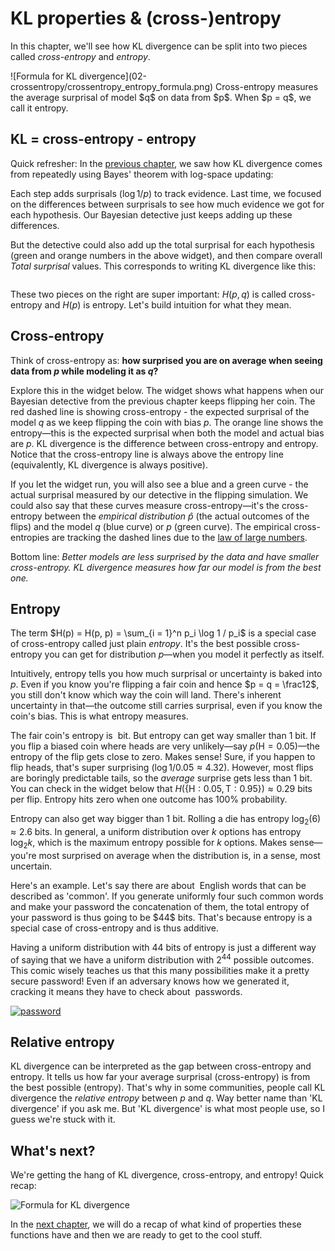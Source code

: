 # KL properties & (cross-)entropy

In this chapter, we'll see how KL divergence can be split into two pieces called _cross-entropy_ and _entropy_. 

<KeyTakeaway>
![Formula for KL divergence](02-crossentropy/crossentropy_entropy_formula.png)
Cross-entropy measures the average surprisal of model $q$ on data from $p$. When $p = q$, we call it entropy. 
</KeyTakeaway>




## KL = cross-entropy - entropy

Quick refresher: In the [previous chapter](01-kl_intro), we saw how KL divergence comes from repeatedly using Bayes' theorem with log-space updating:

<BayesSequenceLogWidget highlightSurprisals={true} />

Each step adds surprisals ($\log 1/p$) to track evidence.
Last time, we focused on the differences between surprisals to see how much evidence we got for each hypothesis. Our Bayesian detective just keeps adding up these differences.

But the detective could also add up the total surprisal for each hypothesis (green and orange numbers in the above widget), and then compare overall _Total surprisal_  values. This corresponds to writing KL divergence like this:

<Math id="cross-entropy-decomp" displayMode={true} math='
\underbrace{\sum_{i = 1}^n p_i \log \frac{p_i}{q_i}}_{D(p,q)}
 \;\;\;=\;\;\;
\underbrace{\sum_{i = 1}^n p_i \log \frac{1}{q_i}}_{H(p,q)}
 \;\;\;-\;\;\;
\underbrace{\sum_{i = 1}^n p_i \log \frac{1}{p_i}}_{H(p)}
'/>

These two pieces on the right are super important: $H(p,q)$ is called cross-entropy and $H(p)$ is entropy. Let's build intuition for what they mean. 

##  Cross-entropy <a id = "cross"></a>
Think of cross-entropy as: __how surprised you are on average when seeing data from $p$ while modeling it as $q$?__ 

Explore this in the widget below. The widget shows what happens when our Bayesian detective from the previous chapter keeps flipping her coin. The red dashed line is showing cross-entropy - the expected surprisal of the model $q$ as we keep flipping the coin with bias $p$. The orange line shows the entropy—this is the expected surprisal when both the model and actual bias are $p$. 
KL divergence is the difference between cross-entropy and entropy. Notice that the cross-entropy line is always above the entropy line (equivalently, KL divergence is always positive). 



If you let the widget run, you will also see a blue and a green curve - the actual surprisal measured by our detective in the flipping simulation. We could also say that these curves measure cross-entropy—it's the cross-entropy between the _empirical distribution_ $\hat{p}$ (the actual outcomes of the flips) and the model $q$ (blue curve) or $p$ (green curve). The empirical cross-entropies are tracking the dashed lines due to the [law of large numbers](https://en.wikipedia.org/wiki/Law_of_large_numbers). 


<CrossEntropySimulator />



Bottom line: _Better models are less surprised by the data and have smaller cross-entropy. KL divergence measures how far our model is from the best one._

## Entropy

The term $H(p) = H(p, p) = \sum_{i = 1}^n p_i \log 1 / p_i$ is a special case of cross-entropy called just plain _entropy_. It's the best possible cross-entropy you can get for distribution $p$—when you model it perfectly as itself.  

Intuitively, entropy tells you how much surprisal or uncertainty is baked into $p$. Even if you know you're flipping a fair coin and hence $p = q = \frac12$, you still don't know which way the coin will land. There's inherent uncertainty in that—the outcome still carries surprisal, even if you know the coin's bias. This is what entropy measures. 

The fair coin's entropy is <Math math = "H(\{\textsf{H: }1/2, \textsf{T: }1/2\}) = \frac12\cdot \log2 +  \frac12\cdot \log2 = 1" /> bit. 
But entropy can get way smaller than 1 bit. If you flip a biased coin where heads are very unlikely—say $p(\textsf{H} = 0.05)$—the entropy of the flip gets close to zero. Makes sense! Sure, if you happen to flip heads, that's super surprising ($\log 1/0.05 \approx 4.32$). However, most flips are boringly predictable tails, so the _average_ surprise gets less than 1 bit. You can check in the widget below that $H(\{\textsf{H}: 0.05, \textsf{T}: 0.95\}) \approx 0.29$ bits per flip. Entropy hits zero when one outcome has 100% probability. 

Entropy can also get way bigger than 1 bit. Rolling a die has entropy $\log_2(6) \approx 2.6$ bits. In general, a uniform distribution over $k$ options has entropy $\log_2 k$, which is the maximum entropy possible for $k$ options. Makes sense—you're most surprised on average when the distribution is, in a sense, most uncertain.  

<EntropyWidget numCategories={6} title="Entropy of die-rolling" />

<Expand headline = "Example: correct horse battery staple">
Here's an example. Let's say there are about <Math math="2^{11}" /> English words that can be described as 'common'. If you generate uniformly four such common words and make your password the concatenation of them, the total entropy of your password is thus going to be $44$ bits. That's because entropy is a special case of cross-entropy and is thus additive. 

Having a uniform distribution with 44 bits of entropy is just a different way of saying that we have a uniform distribution with $2^{44}$ possible outcomes. 
This comic wisely teaches us that this many possibilities make it a pretty secure password! Even if an adversary knows how we generated it, cracking it means they have to check about <Math math="2^{44}" /> passwords. 

<a href="https://xkcd.com/936/" target="_blank" rel="noopener noreferrer">
  <img src="02-crossentropy/password.png" alt="password" style={{cursor: 'pointer'}} />
</a>
</Expand>


## Relative entropy
KL divergence can be interpreted as the gap between cross-entropy and entropy. It tells us how far your average surprisal (cross-entropy) is from the best possible (entropy). 
That's why in some communities, people call KL divergence the _relative entropy_ between $p$ and $q$. <Footnote>Way better name than 'KL divergence' if you ask me. But 'KL divergence' is what most people use, so I guess we're stuck with it. </Footnote>



## What's next? <a id="next-steps"></a>

We're getting the hang of KL divergence, cross-entropy, and entropy! Quick recap:

![Formula for KL divergence](02-crossentropy/crossentropy_entropy_formula.png)

In the [next chapter](03-entropy_properties), we will do a recap of what kind of properties these functions have and then we are ready to get to the cool stuff. 

